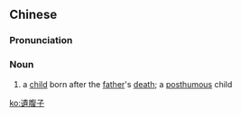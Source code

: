 {{also|遗腹子}}
==Chinese==
{{zh-forms|s=遗腹子|type=21}}

===Pronunciation===
{{zh-pron
|m=yífùzǐ
|cat=n
}}

===Noun===
{{zh-noun}}

# a [[child]] born after the [[father]]'s [[death]]; a [[posthumous]] child

[[ko:遺腹子]]